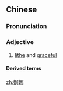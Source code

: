 ==Chinese==
{{zh-forms}}

===Pronunciation===
{{zh-pron
|m=ēnuó
|c=o1 no5,o2 no5,o1 no4
|cat=a
}}

===Adjective===
{{zh-adj}}

# {{lb|zh|literary|of a woman}} [[lithe]] and [[graceful]]

====Derived terms====
{{zh-der|婀娜多姿}}

[[zh:婀娜]]